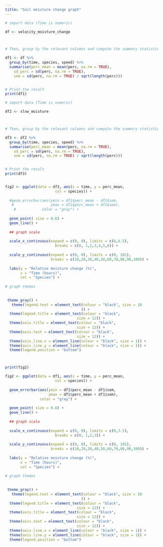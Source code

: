 ---
title: "Soil moisture change graph"
---



```{r fast data}

# import data (Time is numeric)

df <- velocity_moisture_change



# Then, group by the relevant columns and compute the summary statistics

df1 <- df %>%
  group_by(time, species, speed) %>%
  summarise(perc_mean = mean(perc, na.rm = TRUE),
    sd_perc = sd(perc, na.rm = TRUE),
    sem = sd(perc, na.rm = TRUE) / sqrt(length(perc)))
  

# Print the result
print(df1)


```


```{r slow data}

# import data (Time is numeric)

df2 <- slow_moisture



# Then, group by the relevant columns and compute the summary statistics

df3 <- df2 %>%
  group_by(time, species, speed) %>%
  summarise(perc_mean = mean(perc, na.rm = TRUE),
    sd_perc = sd(perc, na.rm = TRUE),
    sem = sd(perc, na.rm = TRUE) / sqrt(length(perc)))
  

# Print the result
print(df3)



```





```{r graph_fast}


fig2 <- ggplot(data = df3, aes(x = time, y = perc_mean,
                       col = species)) +
  
  #geom_errorbar(aes(ymin = df1$perc_mean - df1$sem, 
   #                 ymax = df1$perc_mean + df1$sem), 
    #            color = "gray") +
  
  geom_point( size = 0.6) +
  geom_line() +
  
  ## graph scale
  
  scale_x_continuous(expand = c(0, 0), limits = c(0,6.5),
                       breaks = c(0, 1,2,3,4,5,6)) +
  
  scale_y_continuous(expand = c(0, 0), limits = c(0, 101),
                     breaks = c(10,20,30,40,50,60,70,80,90,100)) +
  
  labs(y = "Relative moisture change (%)",
       x = "Time (hours)",
       col = "Species") +
  
# graph themes
  
  
 theme_gray() +
   theme(legend.text = element_text(colour = "black", size = 10
                                   )) +
  theme(legend.title = element_text(colour = "black", 
                                 size = 12)) +
  theme(axis.title = element_text(colour = "black",
                                 size = 12)) +
  theme(axis.text = element_text(colour = "black", 
                                 size = 12)) +
  theme(axis.line.x = element_line(colour = "black", size = 1)) +
  theme(axis.line.y = element_line(colour = "black", size = 1)) +
  theme(legend.position = "bottom")



print(fig2)


```

```{r graph_slow}


fig2 <- ggplot(data = df1, aes(x = time, y = perc_mean,
                       col = species)) +
  
  geom_errorbar(aes(ymin = df1$perc_mean - df1$sem, 
                    ymax = df1$perc_mean + df1$sem), 
                color = "gray") +
  
  geom_point( size = 0.6) +
  geom_line() +
  
  ## graph scale
  
  scale_x_continuous(expand = c(0, 0), limits = c(0,3.5),
                       breaks = c(0, 1,2,3)) +
  
  scale_y_continuous(expand = c(0, 0), limits = c(0, 101),
                     breaks = c(10,20,30,40,50,60,70,80,90,100)) +
  
  labs(y = "Relative moisture change (%)",
       x = "Time (hours)",
       col = "Species") +
  
# graph themes
  
  
 theme_gray() +
   theme(legend.text = element_text(colour = "black", size = 10
                                   )) +
  theme(legend.title = element_text(colour = "black", 
                                 size = 12)) +
  theme(axis.title = element_text(colour = "black",
                                 size = 12)) +
  theme(axis.text = element_text(colour = "black", 
                                 size = 12)) +
  theme(axis.line.x = element_line(colour = "black", size = 1)) +
  theme(axis.line.y = element_line(colour = "black", size = 1)) +
  theme(legend.position = "bottom")



```

